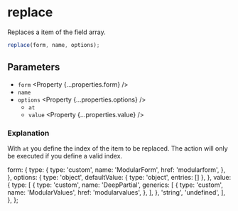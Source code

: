 
<Title>replace | Modular Forms</Title>
<Meta name="description" content="Replaces a item of the field array." />

# replace

Replaces a item of the field array.

```ts
replace(form, name, options);
```

## Parameters

- `form` <Property {...properties.form} />
- `name` <Property type="string" />
- `options` <Property {...properties.options} />
  - `at` <Property type="number" />
  - `value` <Property {...properties.value} />

### Explanation

With `at` you define the index of the item to be replaced. The action will only be executed if you define a valid index.

  form: {
    type: {
      type: 'custom',
      name: 'ModularForm',
      href: 'modularform',
    },
  },
  options: {
    type: 'object',
    defaultValue: { type: 'object', entries: [] },
  },
  value: {
    type: [
      {
        type: 'custom',
        name: 'DeepPartial',
        generics: [
          {
            type: 'custom',
            name: 'ModularValues',
            href: 'modularvalues',
          },
        ],
      },
      'string',
      'undefined',
    ],
  },
};
